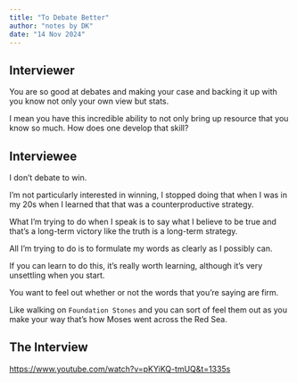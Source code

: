 ```yaml
---
title: "To Debate Better"
author: "notes by DK"
date: "14 Nov 2024"
---
```


## Interviewer

You are so good at debates and making your case and backing it up with you know not only your own view but stats.

I mean you have this incredible ability to not only bring up resource that you know so much. How does one develop that skill?

## Interviewee

I don't debate to win.

I'm not particularly interested in winning, I stopped doing that when I was in my 20s when I learned that that was a counterproductive strategy.

What I'm trying to do when I speak is to say what I believe to be true and that's a long-term victory like the truth is a long-term strategy.

All I'm trying to do is to formulate my words as clearly as I possibly can.

If you can learn to do this, it's really worth learning, although it's very unsettling when you start.

You want to feel out whether or not the words that you're saying are firm.

Like walking on `Foundation Stones` and you can sort of feel them out as you make your way that's how Moses went across the Red Sea.

## The Interview

<https://www.youtube.com/watch?v=pKYiKQ-tmUQ&t=1335s>
